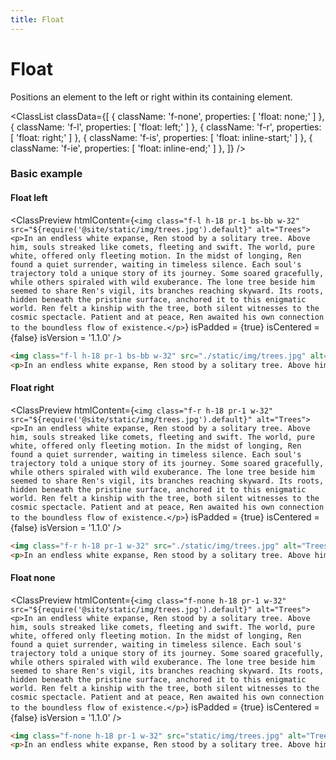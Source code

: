 ```yaml
---
title: Float
---
```



# Float

Positions an element to the left or right within its containing element.

<ClassList
  classData={[
    {
      className: 'f-none',
      properties: [
        'float: none;'
      ]
    },
    {
      className: 'f-l',
      properties: [
        'float: left;'
      ]
    },
    {
      className: 'f-r',
      properties: [
        'float: right;'
      ]
    },
    {
      className: 'f-is',
      properties: [
        'float: inline-start;'
      ]
    },
    {
      className: 'f-ie',
      properties: [
        'float: inline-end;'
      ]
    },
  ]}
/>

### Basic example

#### Float left

<ClassPreview
  htmlContent={`
    <img class="f-l h-18 pr-1 bs-bb w-32" src="${require('@site/static/img/trees.jpg').default}" alt="Trees">
    <p>In an endless white expanse, Ren stood by a solitary tree. Above him, souls streaked like comets, fleeting and swift. The world, pure white, offered only fleeting motion. In the midst of longing, Ren found a quiet surrender, waiting in timeless silence. Each soul's trajectory told a unique story of its journey. Some soared gracefully, while others spiraled with wild exuberance. The lone tree beside him seemed to share Ren's vigil, its branches reaching skyward. Its roots, hidden beneath the pristine surface, anchored it to this enigmatic world. Ren felt a kinship with the tree, both silent witnesses to the cosmic spectacle. Patient and at peace, Ren awaited his own connection to the boundless flow of existence.</p>
  `}
  isPadded = {true}
  isCentered = {false}
  isVersion = '1.1.0'
/>

```html
<img class="f-l h-18 pr-1 bs-bb w-32" src="./static/img/trees.jpg" alt="Trees">
<p>In an endless white expanse, Ren stood by a solitary tree. Above him, souls streaked like comets, fleeting and swift. The world, pure white, offered only fleeting motion. In the midst of longing, Ren found a quiet surrender, waiting in timeless silence. Each soul's trajectory told a unique story of its journey. Some soared gracefully, while others spiraled with wild exuberance. The lone tree beside him seemed to share Ren's vigil, its branches reaching skyward. Its roots, hidden beneath the pristine surface, anchored it to this enigmatic world. Ren felt a kinship with the tree, both silent witnesses to the cosmic spectacle. Patient and at peace, Ren awaited his own connection to the boundless flow of existence.</p>
```

#### Float right

<ClassPreview
  htmlContent={`
    <img class="f-r h-18 pr-1 w-32" src="${require('@site/static/img/trees.jpg').default}" alt="Trees">
    <p>In an endless white expanse, Ren stood by a solitary tree. Above him, souls streaked like comets, fleeting and swift. The world, pure white, offered only fleeting motion. In the midst of longing, Ren found a quiet surrender, waiting in timeless silence. Each soul's trajectory told a unique story of its journey. Some soared gracefully, while others spiraled with wild exuberance. The lone tree beside him seemed to share Ren's vigil, its branches reaching skyward. Its roots, hidden beneath the pristine surface, anchored it to this enigmatic world. Ren felt a kinship with the tree, both silent witnesses to the cosmic spectacle. Patient and at peace, Ren awaited his own connection to the boundless flow of existence.</p>
  `}
  isPadded = {true}
  isCentered = {false}
  isVersion = '1.1.0'
/>

```html
<img class="f-r h-18 pr-1 w-32" src="./static/img/trees.jpg" alt="Trees">
<p>In an endless white expanse, Ren stood by a solitary tree. Above him, souls streaked like comets, fleeting and swift. The world, pure white, offered only fleeting motion. In the midst of longing, Ren found a quiet surrender, waiting in timeless silence. Each soul's trajectory told a unique story of its journey. Some soared gracefully, while others spiraled with wild exuberance. The lone tree beside him seemed to share Ren's vigil, its branches reaching skyward. Its roots, hidden beneath the pristine surface, anchored it to this enigmatic world. Ren felt a kinship with the tree, both silent witnesses to the cosmic spectacle. Patient and at peace, Ren awaited his own connection to the boundless flow of existence.</p>
```

#### Float none

<ClassPreview
  htmlContent={`
    <img class="f-none h-18 pr-1 w-32" src="${require('@site/static/img/trees.jpg').default}" alt="Trees">
    <p>In an endless white expanse, Ren stood by a solitary tree. Above him, souls streaked like comets, fleeting and swift. The world, pure white, offered only fleeting motion. In the midst of longing, Ren found a quiet surrender, waiting in timeless silence. Each soul's trajectory told a unique story of its journey. Some soared gracefully, while others spiraled with wild exuberance. The lone tree beside him seemed to share Ren's vigil, its branches reaching skyward. Its roots, hidden beneath the pristine surface, anchored it to this enigmatic world. Ren felt a kinship with the tree, both silent witnesses to the cosmic spectacle. Patient and at peace, Ren awaited his own connection to the boundless flow of existence.</p>
  `}
  isPadded = {true}
  isCentered = {false}
  isVersion = '1.1.0'
/>

```html
<img class="f-none h-18 pr-1 w-32" src="static/img/trees.jpg" alt="Trees">
<p>In an endless white expanse, Ren stood by a solitary tree. Above him, souls streaked like comets, fleeting and swift. The world, pure white, offered only fleeting motion. In the midst of longing, Ren found a quiet surrender, waiting in timeless silence. Each soul's trajectory told a unique story of its journey. Some soared gracefully, while others spiraled with wild exuberance. The lone tree beside him seemed to share Ren's vigil, its branches reaching skyward. Its roots, hidden beneath the pristine surface, anchored it to this enigmatic world. Ren felt a kinship with the tree, both silent witnesses to the cosmic spectacle. Patient and at peace, Ren awaited his own connection to the boundless flow of existence.</p>
```